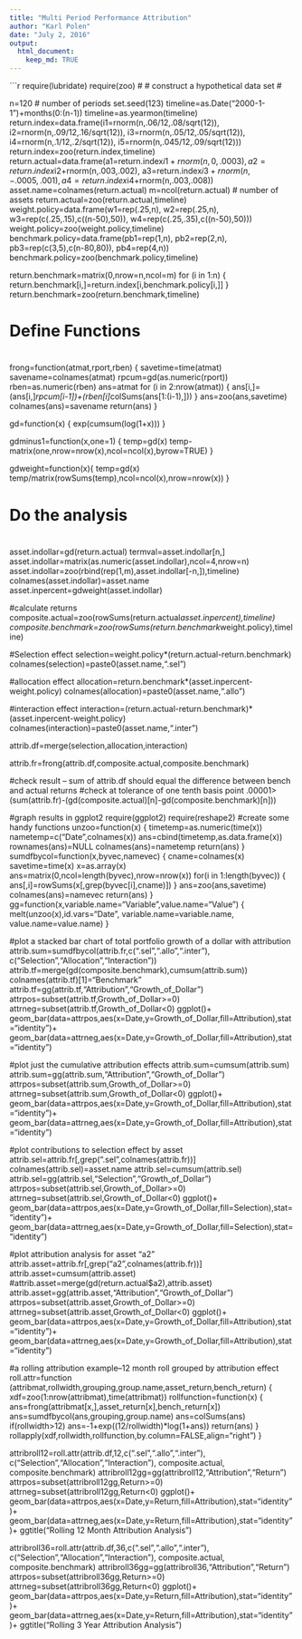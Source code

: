 ```yaml
---
title: "Multi Period Performance Attribution"
author: "Karl Polen"
date: "July 2, 2016"
output: 
  html_document:
    keep_md: TRUE
---
```


```r
require(lubridate)
require(zoo)
#
# construct a hypothetical data set
#

n=120 # number of periods
set.seed(123)
timeline=as.Date("2000-1-1")+months(0:(n-1))
timeline=as.yearmon(timeline)
return.index=data.frame(i1=rnorm(n,.06/12,.08/sqrt(12)),
                        i2=rnorm(n,.09/12,.16/sqrt(12)),
                        i3=rnorm(n,.05/12,.05/sqrt(12)),
                        i4=rnorm(n,.1/12,.2/sqrt(12)),
                        i5=rnorm(n,.045/12,.09/sqrt(12)))
return.index=zoo(return.index,timeline)
return.actual=data.frame(a1=return.index$i1+rnorm(n,0,.0003),
                         a2=return.index$i2+rnorm(n,.003,.002),
                         a3=return.index$i3+rnorm(n,-.0005,.001),
                         a4=return.index$i4+rnorm(n,.003,.008))
asset.name=colnames(return.actual)
m=ncol(return.actual) # number of assets
return.actual=zoo(return.actual,timeline)
weight.policy=data.frame(w1=rep(.25,n),
                         w2=rep(.25,n),
                         w3=rep(c(.25,.15),c((n-50),50)),
                         w4=rep(c(.25,.35),c((n-50),50)))
weight.policy=zoo(weight.policy,timeline)
benchmark.policy=data.frame(pb1=rep(1,n),
                            pb2=rep(2,n),
                            pb3=rep(c(3,5),c(n-80,80)),
                            pb4=rep(4,n))
benchmark.policy=zoo(benchmark.policy,timeline)

return.benchmark=matrix(0,nrow=n,ncol=m)
for (i in 1:n) {
  return.benchmark[i,]=return.index[i,benchmark.policy[i,]]
}
return.benchmark=zoo(return.benchmark,timeline)

#
#  Define Functions
#

frong=function(atmat,rport,rben) {
  savetime=time(atmat)
  savename=colnames(atmat)
  rpcum=gd(as.numeric(rport))
  rben=as.numeric(rben)
  ans=atmat
  for (i in 2:nrow(atmat)) {
    ans[i,]=(ans[i,]*rpcum[i-1])+(rben[i]*colSums(ans[1:(i-1),]))
  }
  ans=zoo(ans,savetime)
  colnames(ans)=savename
  return(ans)
}

gd=function(x) {
  exp(cumsum(log(1+x)))
}

gdminus1=function(x,one=1) {
  temp=gd(x)
  temp-matrix(one,nrow=nrow(x),ncol=ncol(x),byrow=TRUE)
}

gdweight=function(x){
  temp=gd(x)
  temp/matrix(rowSums(temp),ncol=ncol(x),nrow=nrow(x))
}

#
# Do the analysis
#

asset.indollar=gd(return.actual)
termval=asset.indollar[n,]
asset.indollar=matrix(as.numeric(asset.indollar),ncol=4,nrow=n)
asset.indollar=zoo(rbind(rep(1,m),asset.indollar[-n,]),timeline)
colnames(asset.indollar)=asset.name
asset.inpercent=gdweight(asset.indollar)

#calculate returns
composite.actual=zoo(rowSums(return.actual*asset.inpercent),timeline)
composite.benchmark=zoo(rowSums(return.benchmark*weight.policy),timeline)

#Selection effect
selection=weight.policy*(return.actual-return.benchmark)
colnames(selection)=paste0(asset.name,".sel")

#allocation effect
allocation=return.benchmark*(asset.inpercent-weight.policy)
colnames(allocation)=paste0(asset.name,".allo")

#interaction effect
interaction=(return.actual-return.benchmark)*(asset.inpercent-weight.policy)
colnames(interaction)=paste0(asset.name,".inter")

attrib.df=merge(selection,allocation,interaction)

attrib.fr=frong(attrib.df,composite.actual,composite.benchmark)

#check result  -- sum of attrib.df should equal the difference between bench and actual returns
#check at tolerance of one tenth basis point
.00001>(sum(attrib.fr)-(gd(composite.actual)[n]-gd(composite.benchmark)[n]))

#graph results in ggplot2
require(ggplot2)
require(reshape2)
#create some handy functions 
unzoo=function(x) {
  timetemp=as.numeric(time(x))
  nametemp=c("Date",colnames(x))
  ans=cbind(timetemp,as.data.frame(x))
  rownames(ans)=NULL
  colnames(ans)=nametemp
  return(ans)
}
sumdfbycol=function(x,byvec,namevec) {
  cname=colnames(x)
  savetime=time(x)
  x=as.array(x)
  ans=matrix(0,ncol=length(byvec),nrow=nrow(x))
  for(i in 1:length(byvec)) {
    ans[,i]=rowSums(x[,grep(byvec[i],cname)])
  }
  ans=zoo(ans,savetime)
  colnames(ans)=namevec
  return(ans)
}
gg=function(x,variable.name="Variable",value.name="Value") {
  melt(unzoo(x),id.vars="Date",
       variable.name=variable.name,
       value.name=value.name)
}


#plot a stacked bar chart of total portfolio growth of a dollar with attribution 
attrib.sum=sumdfbycol(attrib.fr,c(".sel",".allo",".inter"),
                      c("Selection","Allocation","Interaction"))
attrib.tf=merge(gd(composite.benchmark),cumsum(attrib.sum))
colnames(attrib.tf)[1]="Benchmark"
attrib.tf=gg(attrib.tf,"Attribution","Growth_of_Dollar")
attrpos=subset(attrib.tf,Growth_of_Dollar>=0)
attrneg=subset(attrib.tf,Growth_of_Dollar<0)
ggplot()+
  geom_bar(data=attrpos,aes(x=Date,y=Growth_of_Dollar,fill=Attribution),stat="identity")+
  geom_bar(data=attrneg,aes(x=Date,y=Growth_of_Dollar,fill=Attribution),stat="identity")

#plot just the cumulative attribution effects
attrib.sum=cumsum(attrib.sum)
attrib.sum=gg(attrib.sum,"Attribution","Growth_of_Dollar")
attrpos=subset(attrib.sum,Growth_of_Dollar>=0)
attrneg=subset(attrib.sum,Growth_of_Dollar<0)
ggplot()+
  geom_bar(data=attrpos,aes(x=Date,y=Growth_of_Dollar,fill=Attribution),stat="identity")+
  geom_bar(data=attrneg,aes(x=Date,y=Growth_of_Dollar,fill=Attribution),stat="identity")

#plot contributions to selection effect by asset
attrib.sel=attrib.fr[,grep(".sel",colnames(attrib.fr))]
colnames(attrib.sel)=asset.name
attrib.sel=cumsum(attrib.sel)
attrib.sel=gg(attrib.sel,"Selection","Growth_of_Dollar")
attrpos=subset(attrib.sel,Growth_of_Dollar>=0)
attrneg=subset(attrib.sel,Growth_of_Dollar<0)
ggplot()+
  geom_bar(data=attrpos,aes(x=Date,y=Growth_of_Dollar,fill=Selection),stat="identity")+
  geom_bar(data=attrneg,aes(x=Date,y=Growth_of_Dollar,fill=Selection),stat="identity")

#plot attribution analysis for asset "a2"
attrib.asset=attrib.fr[,grep("a2",colnames(attrib.fr))]
attrib.asset=cumsum(attrib.asset)
#attrib.asset=merge(gd(return.actual$a2),attrib.asset)
attrib.asset=gg(attrib.asset,"Attribution","Growth_of_Dollar")
attrpos=subset(attrib.asset,Growth_of_Dollar>=0)
attrneg=subset(attrib.asset,Growth_of_Dollar<0)
ggplot()+
  geom_bar(data=attrpos,aes(x=Date,y=Growth_of_Dollar,fill=Attribution),stat="identity")+
  geom_bar(data=attrneg,aes(x=Date,y=Growth_of_Dollar,fill=Attribution),stat="identity")

#a rolling attribution example--12 month roll grouped by attribution effect
roll.attr=function (attribmat,rollwidth,grouping,group.name,asset_return,bench_return) {
  xdf=zoo(1:nrow(attribmat),time(attribmat))
  rollfunction=function(x) {
    ans=frong(attribmat[x,],asset_return[x],bench_return[x])
    ans=sumdfbycol(ans,grouping,group.name)
    ans=colSums(ans)
    if(rollwidth>12) ans=-1+exp((12/rollwidth)*log(1+ans))
    return(ans)
  }
  rollapply(xdf,rollwidth,rollfunction,by.column=FALSE,align="right")
}

attribroll12=roll.attr(attrib.df,12,c(".sel",".allo",".inter"),
                      c("Selection","Allocation","Interaction"),
                      composite.actual,
                      composite.benchmark)
attribroll12gg=gg(attribroll12,"Attribution","Return")
attrpos=subset(attribroll12gg,Return>=0)
attrneg=subset(attribroll12gg,Return<0)
ggplot()+
  geom_bar(data=attrpos,aes(x=Date,y=Return,fill=Attribution),stat="identity")+
  geom_bar(data=attrneg,aes(x=Date,y=Return,fill=Attribution),stat="identity")+
  ggtitle("Rolling 12 Month Attribution Analysis")

attribroll36=roll.attr(attrib.df,36,c(".sel",".allo",".inter"),
                      c("Selection","Allocation","Interaction"),
                      composite.actual,
                      composite.benchmark)
attribroll36gg=gg(attribroll36,"Attribution","Return")
attrpos=subset(attribroll36gg,Return>=0)
attrneg=subset(attribroll36gg,Return<0)
ggplot()+
  geom_bar(data=attrpos,aes(x=Date,y=Return,fill=Attribution),stat="identity")+
  geom_bar(data=attrneg,aes(x=Date,y=Return,fill=Attribution),stat="identity")+
  ggtitle("Rolling 3 Year Attribution Analysis")


